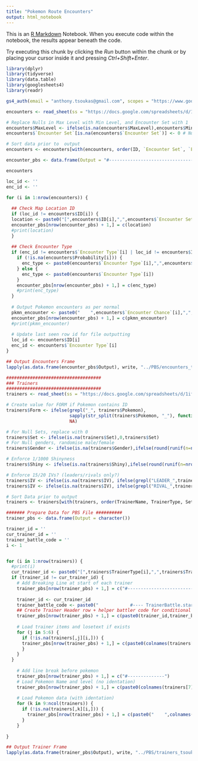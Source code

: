 ```yaml
---
title: "Pokemon Route Encounters"
output: html_notebook
---
```


This is an [R Markdown](http://rmarkdown.rstudio.com) Notebook. When you execute code within the notebook, the results appear beneath the code. 

Try executing this chunk by clicking the *Run* button within the chunk or by placing your cursor inside it and pressing *Ctrl+Shift+Enter*. 

```r
library(dplyr)
library(tidyverse)
library(data.table)
library(googlesheets4)
library(readr)

gs4_auth(email = "anthony.tsoukas@gmail.com", scopes = "https://www.googleapis.com/auth/drive.readonly")

encounters <- read_sheet(ss = "https://docs.google.com/spreadsheets/d/1ifXHuiQUOqN2F-kTRnHBh8xJX98VI0NTl4pSU8XCIZM/", sheet = "RouteEncounters", skip = 0)[1:9]

# Replace Nulls in Max Level with Min Level, and Encounter Set with 1
encounters$MaxLevel <- ifelse(is.na(encounters$MaxLevel),encounters$MinLevel,encounters$MaxLevel)
encounters$`Encounter Set`[is.na(encounters$`Encounter Set`)] <- 0 # Null Encounter Version = 0

# Sort data prior to  output
encounters <- encounters[with(encounters, order(ID, `Encounter Set`, `Encounter Type`)), ]

encounter_pbs <- data.frame(Output = "#----------------------------------------")

encounters

loc_id <- ''
enc_id <- ''

for (i in 1:nrow(encounters)) {
  
  ## Check Map Location ID
  if (loc_id != encounters$ID[i]) {
  location <- paste0("[",encounters$ID[i],",",encounters$`Encounter Set`[i],"] # ",encounters$MapName[i])
  encounter_pbs[nrow(encounter_pbs) + 1,] = c(location)
  #print(location)
  }
  
  ## Check Encounter Type
  if (enc_id != encounters$`Encounter Type`[i] | loc_id != encounters$ID[i]) {
    if (!is.na(encounters$Probability[i])) {
      enc_type <- paste0(encounters$`Encounter Type`[i],",",encounters$Probability[i])
    } else {
      enc_type <- paste0(encounters$`Encounter Type`[i])
    }
    encounter_pbs[nrow(encounter_pbs) + 1,] = c(enc_type)
    #print(enc_type)
  }
  
  # Output Pokemon encounters as per normal
  pkmn_encounter <- paste0("    ",encounters$`Encounter Chance`[i],",",encounters$Pokemon[i],",",encounters$MinLevel[i],",",encounters$MaxLevel[i])
  encounter_pbs[nrow(encounter_pbs) + 1,] = c(pkmn_encounter)
  #print(pkmn_encounter)
  
  # Update last seen row id for file outputting
  loc_id <- encounters$ID[i]
  enc_id <- encounters$`Encounter Type`[i]
}

## Output Encounters Frame
lapply(as.data.frame(encounter_pbs$Output), write, "../PBS/encounters_tsouk.txt", append=FALSE, ncolumns=1)

####################################
### Trainers
####################################
trainers <- read_sheet(ss = "https://docs.google.com/spreadsheets/d/1ifXHuiQUOqN2F-kTRnHBh8xJX98VI0NTl4pSU8XCIZM/", sheet = "Trainers", skip = 0)#[1:24]

# Create value for FORM if Pokemon contains ID
trainers$Form <- ifelse(grepl("_", trainers$Pokemon), 
                        sapply(str_split(trainers$Pokemon, "_"), function(x) x[2]), 
                        NA)

# For Null Sets, replace with 0
trainers$Set <- ifelse(is.na(trainers$Set),0,trainers$Set)
# For Null genders, randomise male/female
trainers$Gender <- ifelse(is.na(trainers$Gender),ifelse(round(runif(n=nrow(trainers)),0)==1,"male","female"),trainers$Gender)

# Enforce 1/1000 Shinyness
trainers$Shiny <- ifelse(is.na(trainers$Shiny),ifelse(round(runif(n=nrow(trainers)),3)>=0.999,"true","false"),trainers$Shiny)

# Enforce 15/20 IVs? (leaders/rivals only?)
trainers$IV <- ifelse(is.na(trainers$IV), ifelse(grepl("LEADER_",trainers$TrainerType),"20,20,20,20,20,20",trainers$IV),trainers$IV)
trainers$IV <- ifelse(is.na(trainers$IV), ifelse(grepl("RIVAL_",trainers$TrainerType),"20,20,20,20,20,20",trainers$IV),trainers$IV)

# Sort Data prior to output
trainers <- trainers[with(trainers, order(TrainerName, TrainerType, Set)), ]

####### Prepare Data for PBS File ##########
trainer_pbs <- data.frame(Output = character())

trainer_id = ''
cur_trainer_id = ''
trainer_battle_code = ''
i <- 1


for (i in 1:nrow(trainers)) {
  #print(i)
  cur_trainer_id <- paste0("[",trainers$TrainerType[i],",",trainers$TrainerName[i],",",trainers$Set[i],"]")
  if (trainer_id != cur_trainer_id) {
    # Add Breaking Line at start of each trainer
    trainer_pbs[nrow(trainer_pbs) + 1,] = c("#-------------------------------")
    
    trainer_id <- cur_trainer_id
    trainer_battle_code <- paste0("            #---- TrainerBattle.start(:",trainers$TrainerType[i],',"',trainers$TrainerName[i],'",',trainers$Set[i],")")
    ## Create Trainer Header row + helper battler code for conditional event script
    trainer_pbs[nrow(trainer_pbs) + 1,] = c(paste0(trainer_id,trainer_battle_code))
    
    # Load trainer items and losetext if exists
    for (j in 5:6) {
      if (!is.na(trainers[,j][i,])) {
      trainer_pbs[nrow(trainer_pbs) + 1,] = c(paste0(colnames(trainers[j])," = ",trainers[,j][i,]))
      }
    }
  }
  
    # Add line break before pokemon
    trainer_pbs[nrow(trainer_pbs) + 1,] = c("#--------------")
    # Load Pokemon Name and level (no identation)
    trainer_pbs[nrow(trainer_pbs) + 1,] = c(paste0(colnames(trainers[7])," = ",trainers[,7][i,],",",trainers[,8][i,]))
    
    # Load Pokemon data (with identation)
    for (k in 9:ncol(trainers)) {
      if (!is.na(trainers[,k][i,])) {
        trainer_pbs[nrow(trainer_pbs) + 1,] = c(paste0("    ",colnames(trainers[k])," = ",trainers[,k][i,]))
      }
    }
  
}

## Output Trainer Frame
lapply(as.data.frame(trainer_pbs$Output), write, "../PBS/trainers_tsouk.txt", append=FALSE, ncolumns=1)

```

